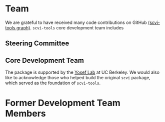
# Team

We are grateful to have received many code contributions on GitHub [(scvi-tools graph)](https://github.com/YosefLab/scvi-tools/graphs/contributors). `scvi-tools` core development team includes

## Steering Committee

<div className="row">
  <div className="col col--4">
    <TeamCard
      className="col col--4"
      name="Nir Yosef"
      image={useBaseUrl(`img/team-pics/nir.jpeg`)}
      description="Principal Investigator, Associate Professor of EECS, Core Member of CCB"
      websiteLink="https://scholar.google.com/citations?user=eQ8KEHoAAAAJ&hl="
      githubLink="https://github.com/YosefLab"
      twitterLink="https://twitter.com/YosefLab"
    />
  </div>
</div>

## Core Development Team

<div className="row">
  <div className="col col--4">
    <TeamCard
      name="Adam Gayoso"
      description="Computational Biology PhD Student"
      image={useBaseUrl(`img/team-pics/adam.jpeg`)}
      websiteLink="https://adamgayoso.com"
    />
  </div>
  <div className="col col--4">
    <TeamCard
      name="Galen Xing"
      description="Computational Biology PhD Student"
      image={useBaseUrl(`img/team-pics/galen.jpeg`)}
      websiteLink="https://galenxing.com"
      githubLink="https://github.com/adamgayoso"
      twitterLink="https://twitter.com/adamgayoso"
    />
  </div>
  <div className="col col--4">
    <TeamCard
      name="Romain Lopez"
      description="Postdoc, Regev Lab, Genentech, Pritchard Lab, Stanford"
      image={useBaseUrl(`img/team-pics/romain.jpeg`)}
      websiteLink="https://romain-lopez.github.io"
      githubLink="https://github.com/romain-lopez"
      twitterLink="https://twitter.com/_romain_lopez_"
    />
  </div>
  <div className="col col--4">
    <TeamCard
      name="Pierre Boyeau"
      description="EECS PhD Student"
      image={useBaseUrl(`img/team-pics/pierre.jpeg`)}
    />
  </div>
  <div className="col col--4">
    <TeamCard
      name="Justin Hong"
      description="Research Engineer"
      image={useBaseUrl(`img/team-pics/justin.jpeg`)}
      websiteLink="https://jjhong922.github.io"
      githubLink="https://github.com/jjhong922"
      twitterLink="https://twitter.com/justin_j_hong"
    />
  </div>
  <div className="col col--4">
    <TeamCard
      name="Valeh Valiollah Pour Amiri"
      image={useBaseUrl(`img/team-pics/valeh.jpeg`)}
      description="Research Engineer"
    />
  </div>
</div>

The package is supported by the [Yosef Lab](https://yoseflab.github.io) at UC Berkeley. We would also like to acknowledge those who helped build the original `scvi` package, which served as the foundation of `scvi-tools`.

# Former Development Team Members

<div className="row">
  <div className="col col--4">
    <TeamCard
      name="Jeffrey Regier"
      websiteLink="https://regier.stat.lsa.umich.edu/"
    />
  </div>
  <div className="col col--4">
    <TeamCard
      name="Edouard Mehlman"
      websiteLink="https://edouard360.github.io/about/"
    />
  </div>
  <div className="col col--4">
    <TeamCard name="Yining Liu" />
  </div>
  <div className="col col--4">
    <TeamCard name="Maxime Langevin" />
  </div>
  <div className="col col--4">
    <TeamCard name="Gabriel Misrachi" />
  </div>
  <div className="col col--4">
    <TeamCard name="Achille Nazaret" websiteLink="https://nazaret.me/" />
  </div>
  <div className="col col--4">
    <TeamCard name="Oscar Clivio" />
  </div>
  <div className="col col--4">
    <TeamCard name="Jules Samaran" />
  </div>
  <div className="col col--4">
    <TeamCard name="Valentine Svensson" />
  </div>
</div>
